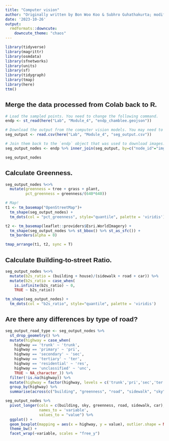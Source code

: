 ```yaml
---
title: "Computer vision"
author: "Originally written by Bon Woo Koo & Subhro Guhathakurta; modified by Uijeong Hwang"
date: '2023-10-26'
output:
  rmdformats::downcute:
    downcute_theme: "chaos"
---
```


<style type="text/css">
  body{
  font-family: Arial;
  }
</style>

```r
library(tidyverse)
library(magrittr)
library(osmdata)
library(sfnetworks)
library(units)
library(sf)
library(tidygraph)
library(tmap)
library(here)
ttm()
```

## Merge the data processed from Colab back to R. 

```r
# Load the sampled points. You need to change the following command.
endp <- st_read(here("Lab", "Module_4", "endp_chamblee.geojson"))

# Download the output from the computer vision models. You may need to change the following command.
seg_output <- read.csv(here("Lab", "Module_4", "seg_output.csv"))

# Join them back to the `endp` object that was used to download images.
seg_output_nodes <- endp %>% inner_join(seg_output, by=c("node_id"="img_id"))

seg_output_nodes
```

## Calculate Greenness.
```r
seg_output_nodes %<>% 
  mutate(greenness = tree + grass + plant,
         pct_greenness = greenness/(640*640))

# Map!
t1 <- tm_basemap("OpenStreetMap")+
  tm_shape(seg_output_nodes) + 
  tm_dots(col = "pct_greenness", style="quantile", palette = 'viridis')

t2 <- tm_basemap(leaflet::providers$Esri.WorldImagery) +
  tm_shape(seg_output_nodes %>% st_bbox() %>% st_as_sfc()) + 
  tm_borders(alpha = 0)

tmap_arrange(t1, t2, sync = T)
```

## Calculate Building-to-street Ratio.
```r
seg_output_nodes %<>% 
  mutate(b2s_ratio = (building + house)/(sidewalk + road + car)) %>% 
  mutate(b2s_ratio = case_when(
    is.infinite(b2s_ratio) ~ 0,
    TRUE ~ b2s_ratio))

tm_shape(seg_output_nodes) + 
  tm_dots(col = "b2s_ratio", style="quantile", palette = 'viridis')
```

## Are there any differences by type of road?
```r
seg_output_road_type <- seg_output_nodes %>% 
  st_drop_geometry() %>% 
  mutate(highway = case_when(
    highway == 'trunk' ~ 'trunk',
    highway == 'primary' ~ 'pri',
    highway == 'secondary' ~ 'sec',
    highway == 'tertiary' ~ 'ter',
    highway == 'residential' ~ 'res',
    highway == 'unclassified' ~ 'unc',
    TRUE ~ NA_character_)) %>% 
  filter(!is.na(highway)) %>% 
  mutate(highway = factor(highway, levels = c('trunk','pri','sec','ter','res','unc'))) %>% 
  group_by(highway) %>% 
  summarise(across(c("building", "greenness", "road", "sidewalk", "sky", "car"), ~ round(mean(.x)/(640^2), 4)))

seg_output_nodes %>% 
  pivot_longer(cols = c(building, sky, greenness, road, sidewalk, car), 
               names_to = 'variable', 
               values_to = "value") %>% 
  ggplot() +
  geom_boxplot(mapping = aes(x = highway, y = value), outlier.shape = NA) +
  theme_bw() +
  facet_wrap(~variable, scales = "free_y")
```










